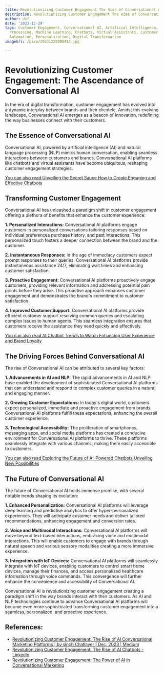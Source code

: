 ```yaml
---
title: Revolutionizing Customer Engagement The Rise of Conversational AI
description: Revolutionizing Customer Engagement The Rise of Conversational AI
author: Usf
date: '2023-12-29'
tags: Customer Engagement, Conversational AI, Artificial Intelligence, Natural Language
  Processing, Machine Learning, Chatbots, Virtual Assistants, Customer Experience,
  Automation, Personalization, Digital Transformation
imageUrl: /pixa/20231229200413.jpg

---
```

# Revolutionizing Customer Engagement: The Ascendance  of Conversational AI

In the era of digital  transformation, customer engagement has evolved into a dynamic interplay between brands and their  clientele. Amidst this evolving landscape, Conversational AI emerges as a beacon of innovation, redefining the way businesses  connect with their customers.

## The Essence of Conversational AI

Conversational AI, powered by artificial intelligence (AI) and  natural language processing (NLP)  mimics human conversation, enabling seamless interactions between customers  and  brands. Conversational AI platforms like chatbots  and virtual assistants have become  ubiquitous, reshaping customer engagement strategies.

[You can also read Unveiling the Secret Sauce  How to Create Engaging and Effective Chatbots](Unveiling%20the%20Secret%20Sauce%20How%20to%20Create%20Engaging%20and%20Effective%20Chatbots)


## Transforming Customer Engagement

Conversational AI has unleashed a paradigm shift in customer engagement offering a plethora of benefits that enhance the customer experience:

**1.  Personalized Interactions:**  Conversational AI platforms engage customers in  personalized conversations tailoring responses based on individual preferences  purchase history,  and past interactions. This personalized touch fosters a deeper connection between the brand and  the customer.

**2. Instantaneous Responses:** In the age of immediacy customers expect prompt  responses to their queries. Conversational AI platforms provide instantaneous assistance 24/7, eliminating wait times and enhancing  customer satisfaction.

**3. Proactive Engagement:**  Conversational AI platforms  proactively engage customers, providing relevant  information and addressing potential pain points before they arise. This proactive approach enhances customer engagement and demonstrates the  brand's commitment to customer satisfaction.

**4. Improved Customer Support:** Conversational AI platforms provide efficient customer  support resolving common queries and escalating complex issues to human agents. This seamless integration ensures that customers receive  the assistance they need quickly and effectively.

[You can also read AI  Chatbot Trends to  Watch Enhancing User Experience  and Brand Loyalty](AI%20Chatbot%20Trends%20to%20Watch%20Enhancing%20User%20Experience%20and%20Brand%20Loyalty)


## The Driving Forces Behind Conversational AI

The rise of Conversational AI can be attributed to several key factors:

**1. Advancements in AI  and NLP:** The rapid advancements in AI and NLP have enabled the development of  sophisticated Conversational AI platforms that can understand  and respond to complex customer queries in a natural  and engaging manner.

**2. Growing Customer  Expectations:** In today's digital  world, customers expect personalized, immediate and proactive engagement from brands. Conversational AI platforms fulfill  these expectations, enhancing the overall customer experience.

**3.  Technological Accessibility:** The proliferation of smartphones, messaging apps, and social media platforms has created a conducive environment for Conversational AI platforms to thrive. These platforms seamlessly integrate  with various channels, making them easily accessible to customers.

[You can also read Exploring the Future of AI-Powered Chatbots Unveiling New  Possibilities](Exploring%20the%20Future%20of%20AI-Powered%20Chatbots%20Unveiling%20New%20Possibilities)


##  The  Future of Conversational AI

The future  of Conversational AI holds immense promise, with several notable trends shaping its evolution:

**1. Enhanced Personalization:** Conversational AI platforms will leverage deep learning  and predictive analytics to  offer hyper-personalized experiences. They will anticipate customer needs and deliver tailored recommendations, enhancing  engagement and conversion rates.

**2. Voice and Multimodal Interactions:** Conversational AI  platforms will move beyond text-based interactions, embracing voice and multimodal interactions. This will enable customers to engage with brands through natural speech and various sensory modalities creating a  more immersive experience.

**3. Integration with IoT Devices:** Conversational AI  platforms will seamlessly integrate with IoT devices, enabling customers to control smart home devices, manage their finances, and  access personalized  healthcare information through voice commands. This convergence will  further enhance the convenience and accessibility of  Conversational AI.

Conversational  AI is revolutionizing customer engagement  creating a paradigm shift in the way  brands interact with their customers. As AI  and NLP technologies  continue to advance Conversational AI platforms will become even more sophisticated transforming customer engagement into a seamless, personalized, and proactive experience.

## References:
- [Revolutionizing Customer Engagement: The Rise of AI Conversational Marketing Platforms | by sinch Chatlayer | Dec, 2023 | Medium](https://medium.com/@chatlayer.web/revolutionizing-customer-engagement-the-rise-of-ai-conversational-marketing-platforms-ac024e36ba5d)
- [Revolutionizing Customer Engagement: The Rise of AI Chatbots - LinkedIn](https://www.linkedin.com/pulse/revolutionizing-customer-engagement-rise-ai-chatbots-akash-0c9tc?trk=public_post_main-feed-card_feed-article-content)
- [Revolutionizing Customer Engagement: The Power of AI in Conversational Marketing](https://www.linkedin.com/pulse/revolutionizing-customer-engagement-power-ai-marketing-stephen-marino-c288e)
